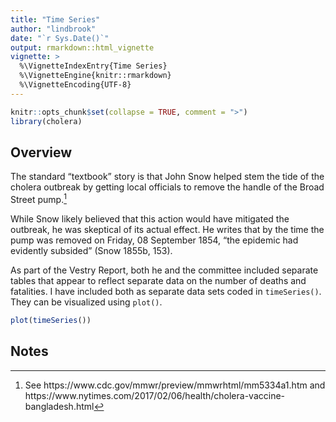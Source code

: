 ```yaml
---
title: "Time Series"
author: "lindbrook"
date: "`r Sys.Date()`"
output: rmarkdown::html_vignette
vignette: >
  %\VignetteIndexEntry{Time Series}
  %\VignetteEngine{knitr::rmarkdown}
  %\VignetteEncoding{UTF-8}
---
```


```r
knitr::opts_chunk$set(collapse = TRUE, comment = ">")
library(cholera)
```

## Overview

The standard "textbook" story is that John Snow helped stem the tide of the cholera outbreak by getting local officials to remove the handle of the Broad Street pump.^[See https://www.cdc.gov/mmwr/preview/mmwrhtml/mm5334a1.htm and  https://www.nytimes.com/2017/02/06/health/cholera-vaccine-bangladesh.html]

While Snow likely believed that this action would have mitigated the outbreak, he was skeptical of its actual effect. He writes that by the time the pump was removed on Friday, 08 September 1854, "the epidemic had evidently subsided" (Snow 1855b, 153).

As part of the Vestry Report, both he and the committee included separate tables that appear to reflect separate data on the number of deaths and fatalities. I have included both as separate data sets coded in `timeSeries()`. They can be visualized using `plot()`.

```r
plot(timeSeries())
```

## Notes
